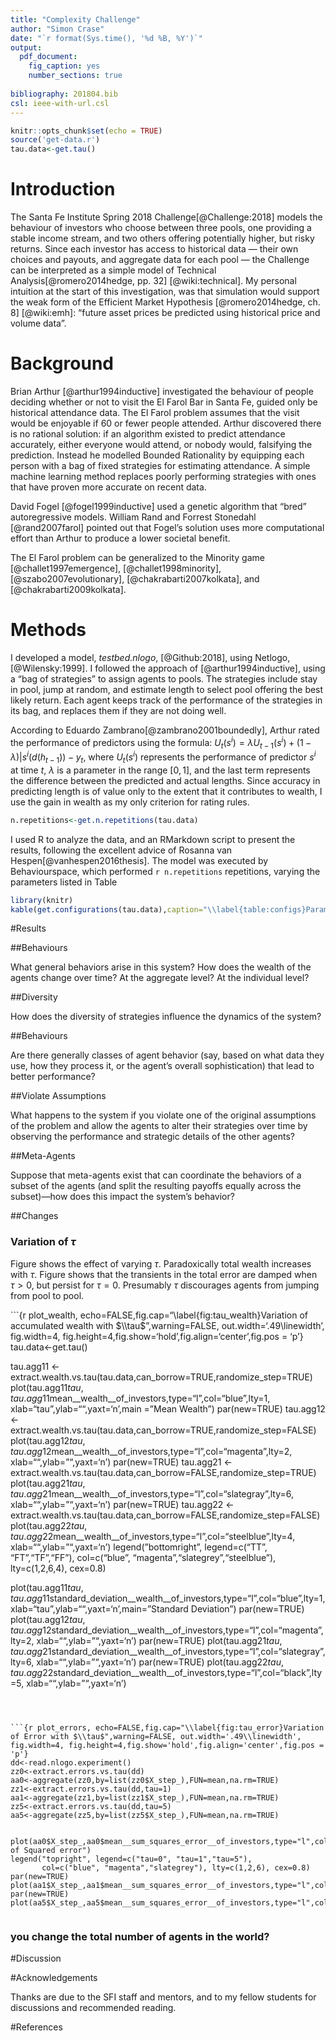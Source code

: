 ```yaml
---
title: "Complexity Challenge"
author: "Simon Crase"
date: "`r format(Sys.time(), '%d %B, %Y')`"
output:
  pdf_document:
    fig_caption: yes
    number_sections: true
 
bibliography: 201804.bib
csl: ieee-with-url.csl
---
```


```r
knitr::opts_chunk$set(echo = TRUE)
source('get-data.r')
tau.data<-get.tau()
```

# Introduction
The Santa Fe Institute Spring 2018 Challenge[@Challenge:2018] models the behaviour of investors who choose between three pools, one providing a stable income stream, and two others offering potentially higher, but risky returns. Since each investor has access to historical data --- their own choices and payouts, and aggregate data for each pool --- the Challenge can be interpreted as a simple model of Technical Analysis[@romero2014hedge, pp. 32] [@wiki:technical]. My personal intuition at the start of this investigation, was that simulation would support the weak form of the Efficient Market Hypothesis [@romero2014hedge, ch. 8] [@wiki:emh]: "future asset prices \emph{cannot} be predicted using historical price and volume data".

# Background

Brian Arthur [@arthur1994inductive] investigated the behaviour of people deciding whether or not to visit the El Farol Bar in Santa Fe, guided only be historical attendance data. The El Farol problem assumes that the visit would be enjoyable if 60 or fewer people attended. Arthur discovered there is no rational solution: if an algorithm existed to predict attendance accurately, either everyone would attend, or nobody would, falsifying the prediction. Instead he modelled Bounded Rationality by equipping each person with a bag of fixed strategies for estimating attendance. A simple machine learning method replaces poorly performing strategies with ones that have proven more accurate on recent data.


David Fogel [@fogel1999inductive] used a genetic algorithm that "bred" autoregressive models. William Rand and Forrest Stonedahl [@rand2007farol] pointed out that Fogel's solution uses more computational effort than Arthur to produce a lower societal benefit.

The El Farol problem can be generalized to the Minority game [@challet1997emergence], [@challet1998minority], [@szabo2007evolutionary], [@chakrabarti2007kolkata], and [@chakrabarti2009kolkata].

# Methods


I developed a model, _testbed.nlogo_, [@Github:2018], using Netlogo, [@Wilensky:1999]. I followed the approach of [@arthur1994inductive], using a "bag of strategies" to assign agents to pools. The strategies include stay in pool, jump at random, and estimate length to select pool offering the best likely return. Each agent keeps track of the performance of the strategies in its bag, and replaces them if they are not doing well.

According to Eduardo Zambrano[@zambrano2001boundedly], Arthur rated the performance of predictors using the formula:
$U_{t}(s^i)=\lambda U_{t-1}(s^i)+(1-\lambda)\lvert s^i(d(h_{t-1}))-y_t$, where $U_{t}(s^i)$ represents the performance of predictor $s^i$ at time $t$, $\lambda$ is a parameter in the range $[0,1]$, and the last term represents the difference between the predicted and actual lengths. Since accuracy in predicting length is of value only to the extent that it contributes to wealth, I use the gain in wealth as my only criterion for rating rules. 

```r
n.repetitions<-get.n.repetitions(tau.data)
```

I used R to analyze the data, and an RMarkdown script to present the results, following the excellent advice of Rosanna van Hespen[@vanhespen2016thesis]. The model was executed by Behaviourspace, which performed `r n.repetitions` repetitions, varying the parameters listed in Table \ref{table:configs}

```r
library(knitr)
kable(get.configurations(tau.data),caption="\\label{table:configs}Paramters varied by Behaviourspace")

```

#Results



##Behaviours


What general behaviors arise in this system?  How does the wealth of the agents change over time? At the aggregate level? At the individual level?

##Diversity

How does the diversity of strategies influence the dynamics of the system?

##Behaviours

Are there generally classes of agent behavior (say, based on what data they use, how they process it, or the agent's overall sophistication) that lead to better performance?

##Violate Assumptions

What happens to the system if you violate one of the original assumptions of the problem and allow the agents to alter their strategies over time by observing the performance and strategic details of the other agents?

##Meta-Agents

Suppose that meta-agents exist that can coordinate the behaviors of a subset of the agents (and split the resulting payoffs equally across the subset)---how does this impact the system's behavior?

##Changes

### Variation of $\tau$

Figure \ref{fig:tau_wealth} shows the effect of varying $\tau$. Paradoxically total wealth increases with $\tau$. Figure \ref{fig:tau_error} shows that the transients in the total error are damped when $\tau>0$, but persist for $\tau=0$. Presumably $\tau$ discourages agents from jumping from pool to pool.

```{r plot_wealth, echo=FALSE,fig.cap="\\label{fig:tau_wealth}Variation of accumulated wealth with $\\tau$",warning=FALSE, out.width='.49\\linewidth', fig.width=4, fig.height=4,fig.show='hold',fig.align='center',fig.pos = 'p'}
tau.data<-get.tau()

tau.agg11 <- extract.wealth.vs.tau(tau.data,can_borrow=TRUE,randomize_step=TRUE)
plot(tau.agg11$tau,tau.agg11$mean__wealth__of_investors,type="l",col="blue",lty=1,
     xlab="tau",ylab="",yaxt='n',main = "Mean Wealth")
par(new=TRUE)
tau.agg12 <- extract.wealth.vs.tau(tau.data,can_borrow=TRUE,randomize_step=FALSE)
plot(tau.agg12$tau,tau.agg12$mean__wealth__of_investors,type="l",col="magenta",lty=2,
     xlab="",ylab="",yaxt='n')
par(new=TRUE)
tau.agg21 <- extract.wealth.vs.tau(tau.data,can_borrow=FALSE,randomize_step=TRUE)
plot(tau.agg21$tau,tau.agg21$mean__wealth__of_investors,type="l",col="slategray",lty=6,
     xlab="",ylab="",yaxt='n')
par(new=TRUE)
tau.agg22 <- extract.wealth.vs.tau(tau.data,can_borrow=FALSE,randomize_step=FALSE)
plot(tau.agg22$tau,tau.agg22$mean__wealth__of_investors,type="l",col="steelblue",lty=4,
     xlab="",ylab="",yaxt='n')
legend("bottomright", legend=c("TT", "FT","TF","FF"),
       col=c("blue", "magenta","slategrey","steelblue"), lty=c(1,2,6,4), cex=0.8)

plot(tau.agg11$tau,tau.agg11$standard_deviation__wealth__of_investors,type="l",col="blue",lty=1,
     xlab="tau",ylab="",yaxt='n',main="Standard Deviation")
par(new=TRUE)
plot(tau.agg12$tau,tau.agg12$standard_deviation__wealth__of_investors,type="l",col="magenta",lty=2,
     xlab="",ylab="",yaxt='n')
par(new=TRUE)
plot(tau.agg21$tau,tau.agg21$standard_deviation__wealth__of_investors,type="l",col="slategray",lty=6,
     xlab="",ylab="",yaxt='n')
par(new=TRUE)
plot(tau.agg22$tau,tau.agg22$standard_deviation__wealth__of_investors,type="l",col="black",lty=5,
     xlab="",ylab="",yaxt='n')
```



```{r plot_errors, echo=FALSE,fig.cap="\\label{fig:tau_error}Variation of Error with $\\tau$",warning=FALSE, out.width='.49\\linewidth', fig.width=4, fig.height=4,fig.show='hold',fig.align='center',fig.pos = 'p'}
dd<-read.nlogo.experiment()
zz0<-extract.errors.vs.tau(dd)
aa0<-aggregate(zz0,by=list(zz0$X_step_),FUN=mean,na.rm=TRUE)
zz1<-extract.errors.vs.tau(dd,tau=1)
aa1<-aggregate(zz1,by=list(zz1$X_step_),FUN=mean,na.rm=TRUE)
zz5<-extract.errors.vs.tau(dd,tau=5)
aa5<-aggregate(zz5,by=list(zz5$X_step_),FUN=mean,na.rm=TRUE)


plot(aa0$X_step_,aa0$mean__sum_squares_error__of_investors,type="l",col="blue",lty=1,xlab="Step",ylab="",yaxt='n',main="Variation of Squared error")
legend("topright", legend=c("tau=0", "tau=1","tau=5"),
       col=c("blue", "magenta","slategrey"), lty=c(1,2,6), cex=0.8)
par(new=TRUE)
plot(aa1$X_step_,aa1$mean__sum_squares_error__of_investors,type="l",col="magenta",lty=2,xlab="",ylab="",yaxt='n')
par(new=TRUE)
plot(aa5$X_step_,aa5$mean__sum_squares_error__of_investors,type="l",col="slategray",lty=6,xlab="",ylab="",yaxt='n')


```

###   you change the total number of agents in the world?

#Discussion

#Acknowledgements

Thanks are due to the SFI staff and mentors, and to my fellow students for discussions and recommended reading.

#References
 
 


